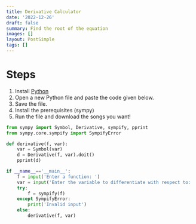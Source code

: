 ---
title: Derivative Calculator
date: '2022-12-26'
draft: false
summary: Find the root of the equation
images: []
layout: PostSimple
tags: []
---

# Steps

1. Install [Python](https://www.python.org/downloads/)
2. Open a new Python file and paste the code given below.
3. Save the file.
4. Install the prerequisites (sympy)
5. Run the file and download the songs you want!

```py showLineNumbers
from sympy import Symbol, Derivative, sympify, pprint
from sympy.core.sympify import SympifyError

def derivative(f, var):
    var = Symbol(var)
    d = Derivative(f, var).doit()
    pprint(d)

if __name__=='__main__':
    f = input('Enter a function: ')
    var = input('Enter the variable to differentiate with respect to: ')
    try:
        f = sympify(f)
    except SympifyError:
        print('Invalid input')
    else:
        derivative(f, var)
```